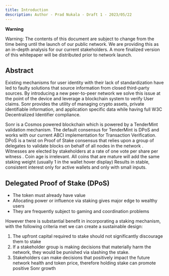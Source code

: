 ```yaml
---
title: Introduction
description: Author - Prad Nukala - Draft 1 - 2023/05/22
---
```

<Callout>
  <p>
	<strong>Warning</strong>
  </p>
  <p>
	Warning: The contents of this document are subject to change from the time being until the launch of our public network. We are providing this as an in-depth analysis for our current stakeholders. A more finalized version of this whitepaper will be distributed prior to network launch.
  </p>
</Callout>

## Abstract
Existing mechanisms for user identity with their lack of standardization have led to faulty solutions that source information from closed third-party sources. By introducing a new peer-to-peer network we solve this issue at the point of the device and leverage a blockchain system to verify User claims. Sonr provides the utility of managing crypto assets, private identifiable information, and application specific data while having full W3C Decentralized Identifier compliance.


Sonr is a Cosmos powered blockchain which is powered by a TenderMint validation mechanism. The default consensus for TenderMint is DPoS and works with our current ABCI implementation for Transaction Verification. DPoS is a twist on Proof of Stake consensus that relies upon a group of delegates to validate blocks on behalf of all nodes in the network . Witnesses are elected by stakeholders at a rate of one vote per share per witness . Coin age is irrelevant. All coins that are mature will add the same staking weight (usually 1 in the wallet hover display) Results in stable, consistent interest only for active wallets and only with small inputs.

## Delegated Proof of Stake (DPoS)

- The token must already have value
- Allocating power or influence via staking gives major edge to wealthy users
- They are frequently subject to gaming and coordination problems

However there is substantial benefit in incorporating a staking mechanism, with the following criteria met we can create a sustainable design:

1. The upfront capital required to stake should not significantly discourage them to stake
2. If a stakeholder group is making decisions that materially harm the network, they would be punished via slashing the stake.
3. Stakeholders can make decisions that positively impact the future network health and token price, therefore holding stake can promote positive Sonr growth
